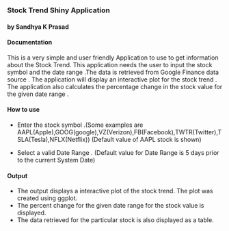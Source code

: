 ### Stock Trend Shiny Application 
#### by Sandhya K Prasad

#### Documentation

This is a very simple and user friendly Application to use to get information about the Stock Trend.
This application needs the user to input the stock symbol and the date range .The data is retrieved from Google Finance data source . The application will display an interactive plot for the stock trend . The application also calculates the percentage change in the stock value for the given date range .

#### How to use 

- Enter the stock symbol .(Some examples are AAPL(Apple),GOOG(google),VZ(Verizon),FB(Facebook),TWTR(Twitter),TSLA(Tesla),NFLX(Netflix)) (Default value of AAPL stock is shown)

- Select a valid Date Range . (Default value for Date Range is 5 days prior to the current System Date)

#### Output

- The output displays a interactive plot of the stock trend. The plot was created using ggplot.
- The percent change for the given date range for the stock value is displayed.
- The data retrieved for the particular stock is also displayed as a table.


